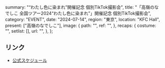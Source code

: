   summary: "“わたし色に染まれ”開催記念 個別TikTok撮影会",
  title: "「高嶺のなでしこ 全国ツアー2024“わたし色に染まれ”」開催記念 個別TikTok撮影会",
  category: "EVENT",
  date: "2024-07-14",
  region: "東京",
  location: "KFC Hall",
  present: ["高嶺のなでしこ"],
  image: {
    path: "",
    ref: "",
  },
  recaps: {
    costume: "",
    setlist: [],
    url: "",
  },
};

## リンク

- [公式スケジュール](https://takanenonadeshiko.jp/?p=2204)
